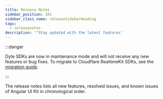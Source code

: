 ```yaml
---
title: Release Notes
sidebar_position: 101
sidebar_class_name: releaseSidebarHeading
tags:
  - releasenotes
description: '"Stay updated with the latest features'
---
```



:::danger

Dyte SDKs are now in maintenance mode and will not receive any new features or bug fixes. To migrate to Cloudflare RealtimeKit SDKs, see the [migration guide](/guides/realtimekit-migration/sdk-guide?framework=angular).

:::

The release notes lists all new features, resolved issues, and known issues of Angular UI Kit in chronological order.

<ReleaseNotesGenerator noteKey="ui-kit" />

<head>
  <title>Angular UI Kit Release Notes</title>
  <meta
    name="description"
    content="Stay updated with the latest features, improvements, and bug fixes in Dyte's Angular UI Kit by checking our Release Notes."
  />
</head>
